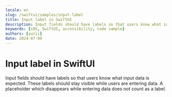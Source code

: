 ```yaml
---
locale: en
slug: /swiftui/samples/input-label
title: Input label in SwiftUI
description: Input fields should have labels so that users know what input data is expected.
keywords: [iOS, SwiftUI, accessibility, code sample]
authors: [yurii]
date: 2024-07-09
---
```


# Input label in SwiftUI

Input fields should have labels so that users know what input data is expected. These labels should stay visible while users are entering data. A placeholder which disappears while entering data does not count as a label.

<CodeSample id="input-label" framework="swiftui" locale="en"/>
